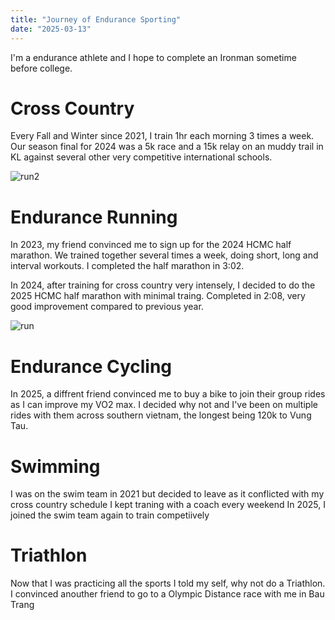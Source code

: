 ```yaml
---
title: "Journey of Endurance Sporting"
date: "2025-03-13"
---
```


I'm a endurance athlete and I hope to complete an Ironman sometime before college.

# Cross Country 

Every Fall and Winter since 2021, I train 1hr each morning 3 times a week. 
Our season final for 2024 was a 5k race and a 15k relay on an muddy trail in KL against several other very competitive international schools.

![run2](/run2.jpg)

# Endurance Running

In 2023, my friend convinced me to sign up for the 2024 HCMC half marathon. We trained together several times a week, doing short, long and interval workouts. I completed the half marathon in 3:02.

In 2024, after training for cross country very intensely, I decided to do the 2025 HCMC half marathon with minimal traing. Completed in 2:08, very good improvement compared to previous year.

![run](/run.png)

# Endurance Cycling 

In 2025, a diffrent friend convinced me to buy a bike to join their group rides as I can improve my VO2 max. I decided why not and I've been on multiple rides with them across southern vietnam, the longest being 120k to Vung Tau.

# Swimming

I was on the swim team in 2021 but decided to leave as it conflicted with my cross country schedule
I kept traning with a coach every weekend 
In 2025, I joined the swim team again to train competiively

# Triathlon

Now that I was practicing all the sports I told my self, why not do a Triathlon.
I convinced anouther friend to go to a Olympic Distance race with me in Bau Trang
